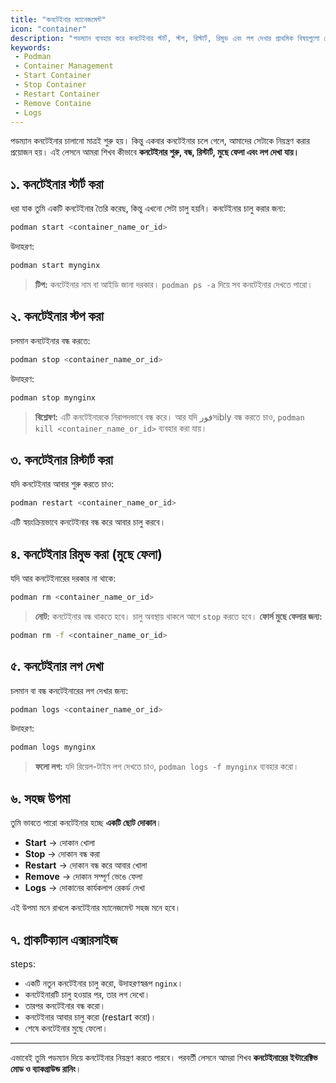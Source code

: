 ```yaml
---
title: "কনটেইনার ম্যানেজমেন্ট"
icon: "container"
description: "পডম্যান ব্যবহার করে কনটেইনার স্টার্ট, স্টপ, রিস্টার্ট, রিমুভ এবং লগ দেখার প্রাথমিক বিষয়গুলো শেখা।"
keywords: 
 - Podman
 - Container Management
 - Start Container
 - Stop Container
 - Restart Container
 - Remove Containe
 - Logs
---
```


পডম্যান কনটেইনার চালানো মাত্রই শুরু হয়। কিন্তু একবার কনটেইনার চলে গেলে, আমাদের সেটাকে নিয়ন্ত্রণ করার প্রয়োজন হয়। এই লেসনে আমরা শিখব কীভাবে **কনটেইনার শুরু, বন্ধ, রিস্টার্ট, মুছে ফেলা এবং লগ দেখা যায়।**

## ১. কনটেইনার স্টার্ট করা

ধরা যাক তুমি একটি কনটেইনার তৈরি করেছ, কিন্তু এখনো সেটা চালু হয়নি। কনটেইনার চালু করার জন্য:

```bash
podman start <container_name_or_id>
````

উদাহরণ:

```bash
podman start mynginx
```

> **টিপ:** কনটেইনার নাম বা আইডি জানা দরকার। `podman ps -a` দিয়ে সব কনটেইনার দেখতে পারো।

## ২. কনটেইনার স্টপ করা

চলমান কনটেইনার বন্ধ করতে:

```bash
podman stop <container_name_or_id>
```

উদাহরণ:

```bash
podman stop mynginx
```

> **বিশ্লেষণ:** এটি কনটেইনারকে নিরাপদভাবে বন্ধ করে। আর যদি فورসibly বন্ধ করতে চাও, `podman kill <container_name_or_id>` ব্যবহার করা যায়।

## ৩. কনটেইনার রিস্টার্ট করা

যদি কনটেইনার আবার শুরু করতে চাও:

```bash
podman restart <container_name_or_id>
```

এটি স্বয়ংক্রিয়ভাবে কনটেইনার বন্ধ করে আবার চালু করবে।

## ৪. কনটেইনার রিমুভ করা (মুছে ফেলা)

যদি আর কনটেইনারের দরকার না থাকে:

```bash
podman rm <container_name_or_id>
```

> **নোট:** কনটেইনার বন্ধ থাকতে হবে। চালু অবস্থায় থাকলে আগে `stop` করতে হবে।
> **ফোর্স মুছে ফেলার জন্য:**

```bash
podman rm -f <container_name_or_id>
```

## ৫. কনটেইনার লগ দেখা

চলমান বা বন্ধ কনটেইনারের লগ দেখার জন্য:

```bash
podman logs <container_name_or_id>
```

উদাহরণ:

```bash
podman logs mynginx
```

> **ফলো লগ:** যদি রিয়েল-টাইম লগ দেখতে চাও,
> `podman logs -f mynginx` ব্যবহার করো।

## ৬. সহজ উপমা

তুমি ভাবতে পারো কনটেইনার হচ্ছে **একটি ছোট দোকান**।

* **Start** → দোকান খোলা
* **Stop** → দোকান বন্ধ করা
* **Restart** → দোকান বন্ধ করে আবার খোলা
* **Remove** → দোকান সম্পূর্ণ ভেঙে ফেলা
* **Logs** → দোকানের কার্যকলাপ রেকর্ড দেখা

এই উপমা মনে রাখলে কনটেইনার ম্যানেজমেন্ট সহজ মনে হবে।

## ৭. প্রাকটিক্যাল এক্সারসাইজ

steps:
  - একটি নতুন কনটেইনার চালু করো, উদাহরণস্বরূপ `nginx`।
  - কনটেইনারটি চালু হওয়ার পর, তার লগ দেখো।
  - তারপর কনটেইনার বন্ধ করো।
  - কনটেইনার আবার চালু করো (restart করো)।
  - শেষে কনটেইনার মুছে ফেলো।

---

এভাবেই তুমি পডম্যান দিয়ে কনটেইনার নিয়ন্ত্রণ করতে পারবে। পরবর্তী লেসনে আমরা শিখব **কনটেইনারের ইন্টারেক্টিভ মোড ও ব্যাকগ্রাউন্ড রানিং**।